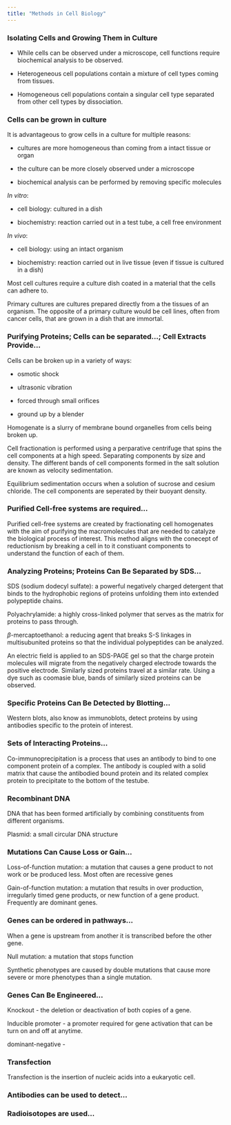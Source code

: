 ```yaml
---
title: "Methods in Cell Biology"
---
```


### Isolating Cells and Growing Them in Culture

-   While cells can be observed under a microscope, cell functions require biochemical analysis to be observed.

-   Heterogeneous cell populations contain a mixture of cell types coming from tissues.

-   Homogeneous cell populations contain a singular cell type separated from other cell types by dissociation.

### Cells can be grown in culture

It is advantageous to grow cells in a culture for multiple reasons:

-   cultures are more homogeneous than coming from a intact tissue or organ

-   the culture can be more closely observed under a microscope

-   biochemical analysis can be performed by removing specific molecules

$In$ $vitro$:

-   cell biology: cultured in a dish

-   biochemistry: reaction carried out in a test tube, a cell free environment

$In$ $vivo$:

-   cell biology: using an intact organism

-   biochemistry: reaction carried out in live tissue (even if tissue is cultured in a dish)

Most cell cultures require a culture dish coated in a material that the cells can adhere to.

Primary cultures are cultures prepared directly from a the tissues of an organism. The opposite of a primary culture would be cell lines, often from cancer cells, that are grown in a dish that are immortal.

### Purifying Proteins; Cells can be separated...; Cell Extracts Provide...

Cells can be broken up in a variety of ways:

-   osmotic shock

-   ultrasonic vibration

-   forced through small orifices

-   ground up by a blender

Homogenate is a slurry of membrane bound organelles from cells being broken up.

Cell fractionation is performed using a perparative centrifuge that spins the cell components at a high speed. Separating components by size and density. The different bands of cell components formed in the salt solution are known as velocity sedimentation.

Equilibrium sedimentation occurs when a solution of sucrose and cesium chloride. The cell components are seperated by their buoyant density.

### Purified Cell-free systems are required...

Purified cell-free systems are created by fractionating cell homogenates with the aim of purifying the macromolecules that are needed to catalyze the biological process of interest. This method aligns with the conecept of reductionism by breaking a cell in to it constiuant components to understand the function of each of them.

### Analyzing Proteins; Proteins Can Be Separated by SDS...

SDS (sodium dodecyl sulfate): a powerful negatively charged detergent that binds to the hydrophobic regions of proteins unfolding them into extended polypeptide chains.

Polyachrylamide: a highly cross-linked polymer that serves as the matrix for proteins to pass through.

$\beta$-mercaptoethanol: a reducing agent that breaks S-S linkages in multisubunited proteins so that the individual polypeptides can be analyzed.

An electric field is applied to an SDS-PAGE gel so that the charge protein molecules will migrate from the negatively charged electrode towards the positive electrode. Similarly sized proteins travel at a similar rate. Using a dye such as coomasie blue, bands of similarly sized proteins can be observed.

### Specific Proteins Can Be Detected by Blotting...

Western blots, also know as immunoblots, detect proteins by using antibodies specific to the protein of interest.

### Sets of Interacting Proteins...

Co-immunoprecipitation is a process that uses an antibody to bind to one component protein of a complex. The antibody is coupled with a solid matrix that cause the antibodied bound protein and its related complex protein to precipitate to the bottom of the testube.

### Recombinant DNA

DNA that has been formed artificially by combining constituents from different organisms.

Plasmid: a small circular DNA structure

### Mutations Can Cause Loss or Gain...

Loss-of-function mutation: a mutation that causes a gene product to not work or be produced less. Most often are recessive genes

Gain-of-function mutation: a mutation that results in over production, irregularly timed gene products, or new function of a gene product. Frequently are dominant genes.

### Genes can be ordered in pathways...

When a gene is upstream from another it is transcribed before the other gene.

Null mutation: a mutation that stops function

Synthetic phenotypes are caused by double mutations that cause more severe or more phenotypes than a single mutation.

### Genes Can Be Engineered...

Knockout - the deletion or deactivation of both copies of a gene.

Inducible promoter - a promoter required for gene activation that can be turn on and off at anytime.

dominant-negative -

### Transfection

Transfection is the insertion of nucleic acids into a eukaryotic cell.

### Antibodies can be used to detect...

### Radioisotopes are used...